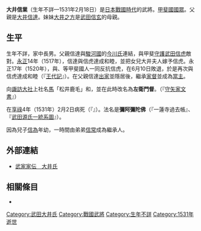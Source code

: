 {{日本武士
|名稱= 大井 信業
|圖片名稱= 
|圖片大小= 
|圖片說明= 
|時代= [[日本戰國時代|日本戰國時代]]
|出生日期= 不詳
|出生地點= 
|逝世日期= [[享祿|享祿]]4年2月2日（1531年2月18日）
|逝世地點= 
|假名= 
|羅馬字= 
|幼名= 次郎
|改名= 
|别名= 左衛門督（『[[守矢家文書|守矢家文書]]』、『[[平鹽寺過去帳|平鹽寺過去帳]]』）
|諡号= 
|神号= 
|戒名= 雞天宗快<BR>彌阿彌陀佛（『{{tsl|ja|一蓮寺過去帳}}』、『武田源氏一統系圖』）
|洗禮名= 
|墓所= 
|朝廷官位= 
|幕府職位= 
|主君= 
|藩= 
|氏族= {{tsl|ja|大井氏}}
|父母= 父：[[大井信達|大井信達]]
|養父= 
|養母= 
|兄弟= 弟：[[大井信常|信常]]、[[武藤信堯|武藤信堯]]、[[武藤信昭|武藤信昭]]
|姐妹= 妹：[[大井之方|大井之方]]
|正室= [[瀨名一秀|瀨名一秀]]的女兒
|側室= 
|嗣子= [[大井信為|信為]]
|嗣女= 
|養子= 
|養女= 
}}
{{japanese|japanese=大井 信業|kana=おおい のぶなり|romaji=Ōi Nobunari}}
'''大井信業'''（生年不詳—1531年2月18日）是[[日本戰國時代|日本戰國時代]]的武將。[[甲斐國|甲斐國]][[國眾|國眾]]。父親是[[大井信達|大井信達]]。妹妹[[大井之方|大井之方]]是[[武田信玄|武田信玄]]的母親。

== 生平 ==
生年不詳，家中長男。父親信達與[[駿河國|駿河國]]的[[今川氏|今川氏]]連結，與甲斐[[守護|守護]][[武田信虎|武田信虎]]敵對。[[永正|永正]]14年（1517年），信達與信虎達成和睦，並把女兒大井夫人嫁予信虎。永正17年（1520年），{{tsl|ja|大井氏}}與{{tsl|ja|逸見氏}}、{{tsl|ja|栗原氏}}等甲斐國人一同反抗信虎，在6月10日敗退，於是再次與信虎達成和睦（『[[王代記|王代記]]』）。在父親信達[[出家|出家]]並隱居後，繼承[[家督|家督]]並成為[[當主|當主]]。

向[[諏訪大社|諏訪大社]]上社{{tsl|ja|奉納}}名[[馬|馬]]「松井鹿毛」和{{tsl|ja|具足}}，並在此時改名為'''左衛門督'''。（『[[守矢家文書|守矢家文書]]』）

在[[享祿|享祿]]4年（1531年）2月2日病死（『{{tsl|ja|一蓮寺過去帳}}』）。法名是'''彌阿彌陀佛'''（『一蓮寺過去帳』、『[[武田源氏一統系圖|武田源氏一統系圖]]』）。

因為兒子[[大井信為|信為]]年幼，一時間由弟弟[[大井信常|信常]]成為繼承人。

== 外部連結 ==
*[http://www2.harimaya.com/sengoku/html/kai_ohi.html 武家家伝＿大井氏] {{Wayback|url=http://www2.harimaya.com/sengoku/html/kai_ohi.html |date=20200111063229 }}

== 相關條目 ==
*{{tsl|ja|大井氏}}

[[Category:武田大井氏|Category:武田大井氏]]
[[Category:戰國武將|Category:戰國武將]]
[[Category:生年不詳|Category:生年不詳]]
[[Category:1531年逝世|Category:1531年逝世]]